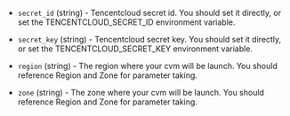 <!-- Code generated from the comments of the TencentCloudAccessConfig struct in builder/tencentcloud/cvm/access_config.go; DO NOT EDIT MANUALLY -->

- `secret_id` (string) - Tencentcloud secret id. You should set it directly,
  or set the TENCENTCLOUD_SECRET_ID environment variable.

- `secret_key` (string) - Tencentcloud secret key. You should set it directly,
  or set the TENCENTCLOUD_SECRET_KEY environment variable.

- `region` (string) - The region where your cvm will be launch. You should
  reference Region and Zone
   for parameter taking.

- `zone` (string) - The zone where your cvm will be launch. You should
  reference Region and Zone
   for parameter taking.

<!-- End of code generated from the comments of the TencentCloudAccessConfig struct in builder/tencentcloud/cvm/access_config.go; -->
